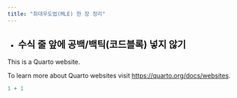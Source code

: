 ```yaml
---
title: "최대우도법(MLE) 한 장 정리"
---
```


-   

    ## 수식 줄 앞에 공백/백틱(코드블록) 넣지 않기

This is a Quarto website.

To learn more about Quarto websites visit <https://quarto.org/docs/websites>.

```r
1 + 1


```

